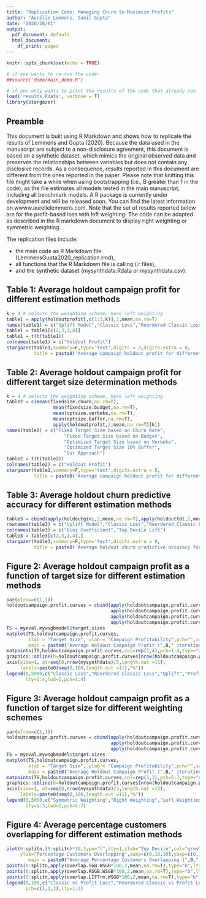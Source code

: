 ```yaml
---
title: "Replication Code: Managing Churn to Maximize Profits"
author: "Aurélie Lemmens, Sunil Gupta"
date: "2020/28/01"
output:
  pdf_document: default
  html_document:
    df_print: paged
---
```


\fontsize{8}{8}

```r
knitr::opts_chunk$set(echo = TRUE)

# if one wants to re-run the code:
##source('demo/main_demo.R')

# if one only wants to print the results of the code that already ran
load('results.Rdata', verbose = T)
library(stargazer)

```

## Preamble

This document is built using R Markdown and shows how to replicate the results of Lemmens and Gupta (2020). Because the data used in the manuscript are subject to a non-disclosure agreement, this document is based on a synthetic dataset, which mimics the original observed data and preserves the relationships between variables but does not contain any disclosive records. As a consequence, results reported in this document are different from the ones reported in the paper. Please note that knitting this file might take a while when using bootstrapping (i.e., B greater than 1 in the code), as the file estimates all models tested in the main manuscript, including all benchmark models. A R package is currently under development and will be released soon. You can find the latest information on wwww.aurelielemmens.com. Note that the set of results reported below are for the profit-based loss with left weighting. The code can be adapted as described in the R markdown document to display right weighting or symmetric weighting. 

The replication files include:

* the main code as R Markdown file (LemmensGupta2020_replication.rmd), 
* all functions that the R Markdown file is calling (.r files), 
* and the synthetic dataset (mysynthdata.Rdata or mysynthdata.csv).

## Table 1: Average holdout campaign profit for different estimation methods
```r
k = 4 # selects the weighting scheme, here left weighting
table1 = apply(holdoutprofit[,c(1:3,k)],2,mean,na.rm=T)
names(table1) = c("Uplift Model","Classic Loss","Reordered Classic Loss","Our Approach")
table1 = table1[c(2,3,1,4)]
table1 = t(t(table1)) 
colnames(table1) = c("Holdout Profit")
stargazer(table1,summary=F,type='text',digits = 3,digits.extra = 0, 
          title = paste0('Average campaign holdout profit for different estimation methods (',B," iterations)"))
```

## Table 2: Average holdout campaign profit for different target size determination methods
```r
k = 4 # selects the weighting scheme, here left weighting
table2 = c(mean(fixedsize.churn,na.rm=T),
                 mean(fixedsize.budget,na.rm=T),
                 mean(optsize.verbeke,na.rm=T),
                 mean(optsize.buffer,na.rm=T),
                 apply(holdoutprofit,2,mean,na.rm=T)[k])
names(table2) = c("Fixed Target Size based on Churn Rate",
                     "Fixed Target Size based on Budget",
                     "Optimized Target Size based on Verbeke",
                     "Optimized Target Size 10% Buffer",
                     "Our Approach")
table2 = t(t(table2))
colnames(table2) = c("Holdout Profit")
stargazer(table2,summary=F,type='text',digits.extra = 0,
          title = paste0('Average campaign holdout profit for different target size determination methods (',B," iterations)"))
```

## Table 3: Average holdout churn predictive accuracy for different estimation methods
```r
table3 = cbind(apply(holdoutgini,2,mean,na.rm=T),apply(holdouttdl,2,mean,na.rm=T))
rownames(table3) = c("Uplift Model","Classic Loss","Reordered Classic Loss","Our Approach")
colnames(table3) = c("Gini Coefficient","Top Decile Lift")  
table3 = table3[c(2,3,1,4),]
stargazer(table3,summary=F,type='text',digits.extra = 0,
          title = paste0('Average holdout churn predictive accuracy for different estimation methods (',B," iterations)"))
```

## Figure 2: Average holdout campaign profit as a function of target size for different estimation methods
```r
par(mfrow=c(1,1))
holdoutcampaign.profit.curves = cbind(apply(holdoutcampaign.profit.curve.mysgbmodel,2,mean,na.rm=T),
                                      apply(holdoutcampaign.profit.curve.myrsgbmodel,2,mean,na.rm=T),
                                      apply(holdoutcampaign.profit.curve.myliftmodel,2,mean,na.rm=T),
                                      apply(holdoutcampaign.profit.curve.mywsgbmodel,2,mean,na.rm=T))
TS = myeval.mywsgbmodel$target.sizes
matplot(TS,holdoutcampaign.profit.curves,
        xlab = "Target Size", ylab = "Campaign Profitability",pch="",xaxt="n",
        main = paste0("Average Holdout Campaign Profit (",B," iterations)"))  
matpoints(TS,holdoutcampaign.profit.curves,col=rep(1,4),pch=1:4,type="o") 
graphics::abline(h=holdoutcampaign.profit.curves[nrow(holdoutcampaign.profit.curves),4],lty=5,col="grey")
axis(side=1, at=seq(0,nrow(mysynthdata)/3,length.out =11), 
     labels=paste0(seq(0,100,length.out =11),"%"))
legend(0,5000,c("Classic Loss","Reordered Classic Loss","Uplift","Profit Loss"),
       lty=1:4,lwd=1,pch=1:4)
```

## Figure 3: Average holdout campaign profit as a function of target size for different weighting schemes
```r
par(mfrow=c(1,1))
holdoutcampaign.profit.curves = cbind(apply(holdoutcampaign.profit.curve.mywsgb3model,2,mean,na.rm=T), #symmetric
                                      apply(holdoutcampaign.profit.curve.mywsgb2model,2,mean,na.rm=T), #right
                                      apply(holdoutcampaign.profit.curve.mywsgbmodel,2,mean,na.rm=T))  #left
TS = myeval.mywsgbmodel$target.sizes
matplot(TS,holdoutcampaign.profit.curves,
        xlab = "Target Size", ylab = "Campaign Profitability",pch="",xaxt="n",
        main = paste0("Average Holdout Campaign Profit (",B," iterations)"))   
matpoints(TS,holdoutcampaign.profit.curves,col=rep(1,3),pch=5:7,type="o") 
graphics::abline(h=holdoutcampaign.profit.curves[nrow(holdoutcampaign.profit.curves),3],lty=5,col="grey")
axis(side=1, at=seq(0,nrow(mysynthdata)/3,length.out =11), 
     labels=paste0(seq(0,100,length.out =11),"%"))
legend(0,5000,c("Symmetric Weighting","Right Weighting","Left Weighting"),
       lty=1:3,lwd=1,pch=5:7)
```

## Figure 4: Average percentage customers overlapping for different estimation methods
```r
plot(0:splitn,(0:splitn)*10,type="l",lty=1,xlab="Top Decile",col="grey",
     ylab="Percentage Customers Overlapping",xaxp=c(0,10,10),yaxp=c(0,100,10),
        main = paste0("Average Percentage Customers Overlapping (",B," iterations)")) 
points(0:splitn,apply(overlap.SGB.WSGB*100,2,mean,na.rm=T),type="b",lty=1,pch=1)
points(0:splitn,apply(overlap.RSGB.WSGB*100,2,mean,na.rm=T),type="b",lty=2,pch=2)
points(0:splitn,apply(overlap.LIFTrm.WSGB*100,2,mean,na.rm=T),type="b",lty=3,pch=3)
legend(0,100,c("Classic vs Profit Loss","Reordered Classic vs Profit Loss","Uplift vs Profit Loss"),
       pch=c(1,2,3),lty=1:3)
```
